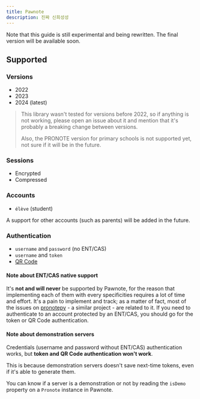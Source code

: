 ```yaml
---
title: Pawnote
description: 진짜 신희성성
---
```


Note that this guide is still experimental and being rewritten. The final version will be available soon.

## Supported

### Versions

- 2022
- 2023
- 2024 (latest)

> This library wasn't tested for versions before 2022, so if anything is not working, please open an issue about it and mention that it's probably a breaking change between versions.
>
> Also, the PRONOTE version for primary schools is not supported yet, not sure if it will be in the future.

### Sessions

- Encrypted
- Compressed

### Accounts

- `élève` (student)

A support for other accounts (such as parents) will be added in the future.

### Authentication

- `username` and `password` (no ENT/CAS)
- `username` and `token`
- [QR Code](https://forum.index-education.com/upfiles/qrcode.png)

#### Note about ENT/CAS native support

It's **not and will never** be supported by Pawnote, for the reason that implementing each of them with every specificities requires a lot of time and effort. It's a pain to implement and track; as a matter of fact, most of the issues on [pronotepy](https://github.com/bain3/pronotepy/issues) - a similar project - are related to it. If you need to authenticate to an account protected by an ENT/CAS, you should go for the token or QR Code authentication.

#### Note about demonstration servers

Credentials (username and password without ENT/CAS) authentication works, but **token and QR Code authentication won't work**.

This is because demonstration servers doesn't save next-time tokens, even if it's able to generate them.

You can know if a server is a demonstration or not by reading the `isDemo` property on a `Pronote` instance in Pawnote.

<Cards>
  <Card title="GitHub" href="https://github.com/LiterateInk/Pawnote" />
  <Card title="Installation" href="/pawnote/installation" />
</Cards>
